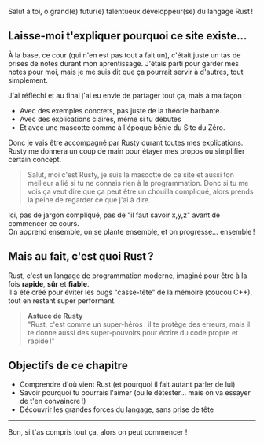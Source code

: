 Salut à toi, ô grand(e) futur(e) talentueux développeur(se) du langage Rust !

## Laisse-moi t'expliquer pourquoi ce site existe…

À la base, ce cour (qui n'en est pas tout a fait un), c'était juste un tas de prises de notes durant mon aprentissage.
J'étais parti pour garder mes notes pour moi, mais je me suis dit que ça pourrait servir à d'autres, tout simplement.

J'ai réfléchi et au final j'ai eu envie de partager tout ça, mais à ma façon :  
* Avec des exemples concrets, pas juste de la théorie barbante.
* Avec des explications claires, même si tu débutes
* Et avec une mascotte comme à l'époque bénie du Site du Zéro.

Donc je vais être accompagné par Rusty durant toutes mes explications. 
Rusty me donnera un coup de main pour étayer mes propos ou simplifier certain concept.

> Salut, moi c'est Rusty, je suis la mascotte de ce site et aussi ton meilleur allié si tu ne connais rien à la programmation. 
> Donc si tu me vois ça veut dire que ça peut être un chouilla compliqué, alors prends la peine de regarder ce que j'ai à dire.

Ici, pas de jargon compliqué, pas de "il faut savoir x,y,z" avant de commencer ce cours.  
On apprend ensemble, on se plante ensemble, et on progresse… ensemble !

## Mais au fait, c'est quoi Rust ?

Rust, c'est un langage de programmation moderne, imaginé pour être à la fois **rapide**, **sûr** et **fiable**.  
Il a été créé pour éviter les bugs "casse-tête" de la mémoire (coucou C++), tout en restant super performant.

> **Astuce de Rusty**  
> "Rust, c'est comme un super-héros : il te protège des erreurs, mais il te donne aussi des super-pouvoirs pour écrire du code propre et rapide !"

## Objectifs de ce chapitre

- Comprendre d'où vient Rust (et pourquoi il fait autant parler de lui)
- Savoir pourquoi tu pourrais l'aimer (ou le détester… mais on va essayer de t'en convaincre !)
- Découvrir les grandes forces du langage, sans prise de tête

---

Bon, si t'as compris tout ça, alors on peut commencer !